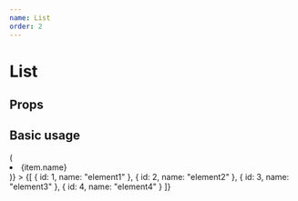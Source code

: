 ```yaml
---
name: List
order: 2
---
```



# List

## Props

<Props of={List} />

## Basic usage

<Playground>
  <List
    identifier="id"
    selected={2}
    itemProps={{ isList: true, otherProp: "value" }}
    ListItem={item => (
      <li className={item.selected ? "selected" : ""}>{item.name}</li>
    )}
  >
    {[
      {
        id: 1,
        name: "element1"
      },
      {
        id: 2,
        name: "element2"
      },
      {
        id: 3,
        name: "element3"
      },
      {
        id: 4,
        name: "element4"
      }
    ]}
  </List>
</Playground>
